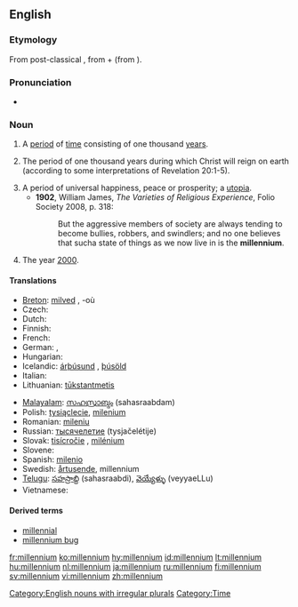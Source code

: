 ==English==

===Etymology===
From post-classical {{etyl|la}} {{term|millennium|lang=la}}, from {{L.}} {{term|mille|mīlle|thousand|lang=la}} + {{term|-ennium}} (from {{term|annus||year}}).

===Pronunciation===
* {{IPA|/mɪˈlɛnɪəm/}}

===Noun===
{{en-noun|millennia|pl2=millenniums}}

# A [[period]] of [[time]] consisting of one thousand [[year]]s.
# {{Christianity}} The period of one thousand years during which Christ will reign on earth (according to some interpretations of Revelation 20:1-5).
# A period of universal happiness, peace or prosperity; a [[utopia]].
#* '''1902''', William James, ''The Varieties of Religious Experience'', Folio Society 2008, p. 318:
#*: But the aggressive members of society are always tending to become bullies, robbers, and swindlers; and no one believes that sucha  state of things as we now live in is the '''millennium'''.
# {{context|with definite article}} The year [[2000]].

====Translations====
{{trans-top|thousand-year period}}
* [[Breton]]: [[milved]] {{m}}, -où {{p}}
* Czech: {{t-|cs|tisíciletí|n}}
* Dutch: {{t+|nl|millennium}}
* Finnish: {{t+|fi|vuosituhat}}
* French: {{t+|fr|millénaire|m}}
* German: {{t-|de|Jahrtausend|n}}, {{t-|de|Millennium|n}}
* Hungarian: {{t+|hu|évezred}}
* Icelandic: [[árþúsund]] {{n}}, [[þúsöld]] {{f}}
* Italian: {{t+|it|millennio|m}}
* Lithuanian: [[tūkstantmetis]] {{m}}
{{trans-mid}}
* [[Malayalam]]: [[സഹസ്രാബ്ദം]] (sahasraabdam)
* Polish: [[tysiąclecie]], [[milenium]] {{n}}
* Romanian: [[mileniu]] {{n}}
* Russian: [[тысячелетие]] (tysjačelétije) {{n}}
* Slovak: [[tisícročie]] {{n}}, [[milénium]] {{m}}
* Slovene: {{t+|sl|tisočletje|n}}
* Spanish: [[milenio]] {{m}}
* Swedish: [[årtusende]], millennium
* [[Telugu]]: [[సహస్రాబ్ది]] (sahasraabdi), [[వెయ్యేళ్ళు]] (veyyaeLLu)
* Vietnamese: {{t+|vi|thiên niên kỷ|xs=Vietnamese}}
{{trans-bottom}}

====Derived terms====
* [[millennial]]
* [[millennium bug]]

[[Category:English nouns with irregular plurals]]
[[Category:Time]]

[[fr:millennium]]
[[ko:millennium]]
[[hy:millennium]]
[[id:millennium]]
[[lt:millennium]]
[[hu:millennium]]
[[nl:millennium]]
[[ja:millennium]]
[[ru:millennium]]
[[fi:millennium]]
[[sv:millennium]]
[[vi:millennium]]
[[zh:millennium]]
